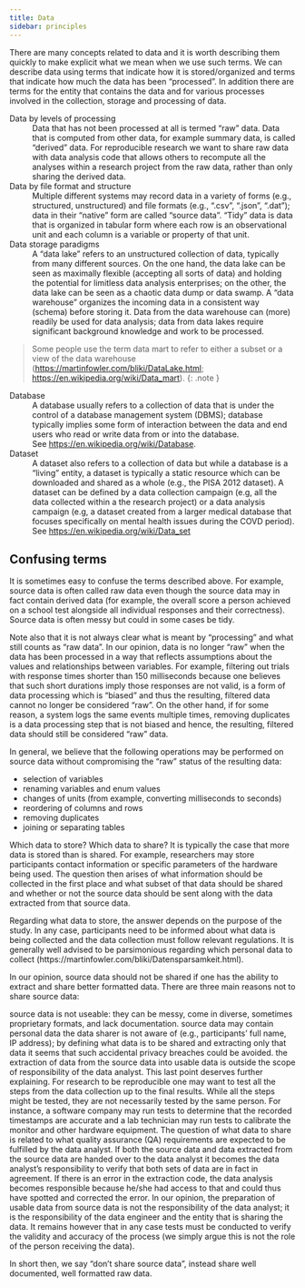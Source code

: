 ```yaml
---
title: Data
sidebar: principles
---
```


There are many concepts related to data and it is worth describing them quickly to make explicit what we mean when we use such terms. We can describe data using terms that indicate how it is stored/organized and terms that indicate how much the data has been "processed". In addition there are terms for the entity that contains the data and for various processes involved in the collection, storage and processing of data.

[Data by levels of processing]{}
:   Data that has not been processed at all is termed "raw" data. Data that is computed from other data, for example summary data, is called "derived" data. For reproducible research we want to share raw data with data analysis code that allows others to recompute all the analyses within a research project from the raw data, rather than only sharing the derived data.

[Data by file format and structure]{}
:   Multiple different systems may record data in a variety of forms (e.g., structured, unstructured) and file formats (e.g., ".csv", ".json", ".dat"); data in their "native" form are called "source data". "Tidy" data is data that is organized in tabular form where each row is an observational unit and each column is a variable or property of that unit.

[Data storage paradigms]{}
: A "data lake" refers to an unstructured collection of data, typically from many different sources. On the one hand, the data lake can be seen as maximally flexible (accepting all sorts of data) and holding the potential for limitless data analysis enterprises; on the other, the data lake can be seen as a chaotic data dump or data swamp. A "data warehouse" organizes the incoming data in a consistent way (schema) before storing it. Data from the data warehouse can (more) readily be used for data analysis; data from data lakes require significant background knowledge and work to be processed.

> Some people use the term data mart to refer to either a subset or a view of the data warehouse (<https://martinfowler.com/bliki/DataLake.html>; <https://en.wikipedia.org/wiki/Data_mart>).
{: .note }

[Database]{}
: A database usually refers to a collection of data that is under the control of a database management system (DBMS); database typically implies some form of interaction between the data and end users who read or write data from or into the database.
: See <https://en.wikipedia.org/wiki/Database>.

[Dataset]{}
: A dataset also refers to a collection of data but while a database is a "living" entity, a dataset is typically a static resource which can be downloaded and shared as a whole (e.g., the PISA 2012 dataset). A dataset can be defined by a data collection campaign (e.g, all the data collected within a the research project) or a data analysis campaign (e.g, a dataset created from a larger medical database that focuses specifically on mental health issues during the COVD period).
: See <https://en.wikipedia.org/wiki/Data_set>


## Confusing terms

It is sometimes easy to confuse the terms described above. For example, source data is often called raw data even though the source data may in fact contain derived data (for example, the overall score a person achieved on a school test alongside all individual responses and their correctness). Source data is often messy but could in some cases be tidy.

Note also that it is not always clear what is meant by "processing" and what still counts as "raw data". In our opinion, data is no longer "raw" when the data has been processed in a way that reflects assumptions about the values and relationships between variables. For example, filtering out trials with response times shorter than 150 milliseconds because one believes that such short durations imply those responses are not valid, is a form of data processing which is "biased" and thus the resulting, filtered data cannot no longer be considered "raw". On the other hand, if for some reason, a system logs the same events multiple times, removing duplicates is a data processing step that is not biased and hence, the resulting, filtered data should still be considered "raw" data.

In general, we believe that the following operations may be performed on source data without compromising the "raw" status of the resulting data:

- selection of variables
- renaming variables and enum values
- changes of units (from example, converting milliseconds to seconds)
- reordering of columns and rows
- removing duplicates
- joining or separating tables

Which data to store? Which data to share?
It is typically the case that more data is stored than is shared. For example, researchers may store participants contact information or specific parameters of the hardware being used. The question then arises of what information should be collected in the first place and what subset of that data should be shared and whether or not the source data should be sent along with the data extracted from that source data.

Regarding what data to store, the answer depends on the purpose of the study. In any case, participants need to be informed about what data is being collected and the data collection must follow relevant regulations. It is generally well advised to be parsimonious regarding which personal data to collect (https://martinfowler.com/bliki/Datensparsamkeit.html).

In our opinion, source data should not be shared if one has the ability to extract and share better formatted data. There are three main reasons not to share source data:

source data is not useable: they can be messy, come in diverse, sometimes proprietary formats, and lack documentation.
source data may contain personal data the data sharer is not aware of (e.g., participants’ full name, IP address); by defining what data is to be shared and extracting only that data it seems that such accidental privacy breaches could be avoided.
the extraction of data from the source data into usable data is outside the scope of responsibility of the data analyst.
This last point deserves further explaining. For research to be reproducible one may want to test all the steps from the data collection up to the final results. While all the steps might be tested, they are not necessarily tested by the same person. For instance, a software company may run tests to determine that the recorded timestamps are accurate and a lab technician may run tests to calibrate the monitor and other hardware equipment. The question of what data to share is related to what quality assurance (QA) requirements are expected to be fulfilled by the data analyst. If both the source data and data extracted from the source data are handed over to the data analyst it becomes the data analyst’s responsibility to verify that both sets of data are in fact in agreement. If there is an error in the extraction code, the data analysis becomes responsible because he/she had access to that and could thus have spotted and corrected the error. In our opinion, the preparation of usable data from source data is not the responsibility of the data analyst; it is the responsibility of the data engineer and the entity that is sharing the data. It remains however that in any case tests must be conducted to verify the validity and accuracy of the process (we simply argue this is not the role of the person receiving the data).

In short then, we say “don’t share source data”, instead share well documented, well formatted raw data.
